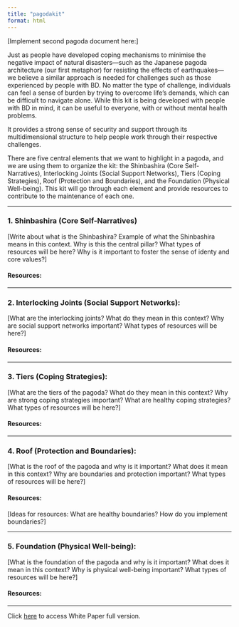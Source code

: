 ```yaml
---
title: "pagodakit"
format: html
---
```


\[Implement second pagoda document here:\]

Just as people have developed coping mechanisms to minimise the negative impact of natural disasters—such as the Japanese pagoda architecture (our first metaphor) for resisting the effects of earthquakes—we believe a similar approach is needed for challenges such as those experienced by people with BD. No matter the type of challenge, individuals can feel a sense of burden by trying to overcome life's demands, which can be difficult to navigate alone. While this kit is being developed with people with BD in mind, it can be useful to everyone, with or without mental health problems.

It provides a strong sense of security and support through its multidimensional structure to help people work through their respective challenges.

There are five central elements that we want to highlight in a pagoda, and we are using them to organize the kit: the Shinbashira (Core Self-Narratives), Interlocking Joints (Social Support Networks), Tiers (Coping Strategies), Roof (Protection and Boundaries), and the Foundation (Physical Well-being). This kit will go through each element and provide resources to contribute to the maintenance of each one.

------------------------------------------------------------------------

### **1. Shinbashira (Core Self-Narratives)**

\[Write about what is the Shinbashira? Example of what the Shinbashira means in this context. Why is this the central pillar? What types of resources will be here? Why is it important to foster the sense of identy and core values?\]

#### **Resources:**

------------------------------------------------------------------------

### **2. Interlocking Joints (Social Support Networks)**:

\[What are the interlocking joints? What do they mean in this context? Why are social support networks important? What types of resources will be here?\]

#### **Resources:**

------------------------------------------------------------------------

### **3. Tiers (Coping Strategies)**:

\[What are the tiers of the pagoda? What do they mean in this context? Why are strong coping strategies important? What are healthy coping strategies? What types of resources will be here?\]

#### **Resources:**

------------------------------------------------------------------------

### **4. Roof (Protection and Boundaries):**

\[What is the roof of the pagoda and why is it important? What does it mean in this context? Why are boundaries and protection important? What types of resources will be here?\]

#### **Resources:**

\[Ideas for resources: What are healthy boundaries? How do you implement boundaries?\]

------------------------------------------------------------------------

### **5. Foundation (Physical Well-being)**:

\[What is the foundation of the pagoda and why is it important? What does it mean in this context? Why is physical well-being important? What types of resources will be here?\]

#### **Resources:**

------------------------------------------------------------------------

Click [here](https://github.com/LuciaNico/bipolarvirtual/blob/main/RRP%20white%20paper.pdf) to access White Paper full version.
